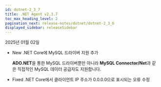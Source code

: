 ```yaml
---
id: dotnet-2_3_7
title: .NET Agent v2.3.7
toc_max_heading_level: 2
pagination_next: release-notes/dotnet/dotnet-2_3_6
displayed_sidebar: releaseSidebar
---
```


2025년 01월 02일

- <Status priority='1'>New</Status> .NET Core에 MySQL 드라이버 지원 추가

  **ADO.NET**을 통한 MySQL 드라이버뿐만 아니라 **MySQL Connector/Net**과 같은 직접적인 MySQL 데이터 공급자도 지원합니다.

- <Status priority='0'>Fixed</Status> .NET Core에서 클라이언트 IP 주소가 0.0.0.0으로 표시되는 오류 수정


<DownloadAgent />